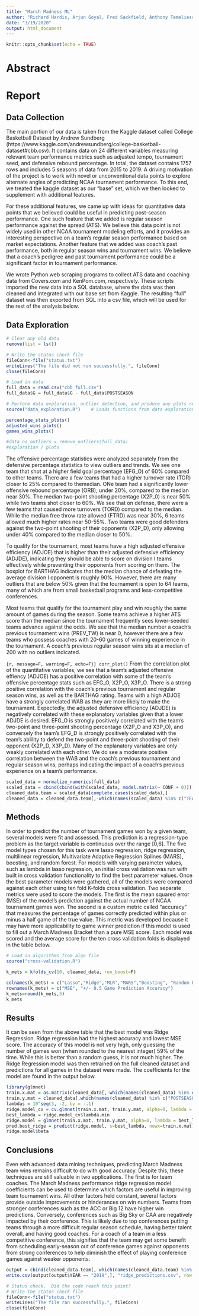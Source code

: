 ```yaml
---
title: "March Madness ML"
author: "Richard Hardis, Arjun Goyal, Fred Sackfield, Anthony Temeliescu"
date: "3/19/2020"
output: html_document
---
```


```r
knitr::opts_chunk$set(echo = TRUE)
```

# Abstract

# Report

## Data Collection

The main portion of our data is taken from the Kaggle dataset called College Basketball Dataset by Andrew Sundberg (https://www.kaggle.com/andrewsundberg/college-basketball-dataset#cbb.csv).  It contains data on 24 different variables measuring relevant team performance metrics such as adjusted tempo, tournament seed, and defensive rebound percentage. In total, the dataset contains 1757 rows and includes 5 seasons of data from 2015 to 2019. A driving motivation of the project is to work with novel or unconventional data points to explore alternate angles of predicting NCAA tournament performance. To this end, we treated the kaggle dataset as our "base" set, which we then looked to supplement with additional features.

For these additional features, we came up with ideas for quantitative data points that we believed could be useful in predicting post-season performance. One such feature that we added is regular season performance against the spread (ATS). We believe this data point is not widely used in other NCAA tournament modeling efforts, and it provides an interesting perspective on a team's regular season performance based on market expectations. Another feature that we added was coach's past performance, both in regular season wins and tournament wins. We believe that a coach's pedigree and past tournament performance could be a significant factor in tournament performance. 

We wrote Python web scraping programs to collect ATS data and coaching data from Covers.com and KenPom.com, respectively. These scripts imported the new data into a SQL database, where the data was then cleaned and integrated with our base set from Kaggle. The resulting "full" dataset was then exported from SQL into a csv file, which will be used for the rest of the analysis below. 

## Data Exploration
```r
# Clear any old data
remove(list = ls())

# Write the status check file
fileConn<-file("status.txt")
writeLines("The file did not run successfully.", fileConn)
close(fileConn)

# Load in data
full_data = read.csv("cbb_full.csv")
full_data$G = full_data$G - full_data$POSTSEASON
```

```r
# Perform data exploration, outlier detection, and produce any plots required
source("data_exploration.R")    # Loads functions from data exploration file

percentage_stats_plots()
adjusted_wins_plots()
games_wins_plots()

#data_no_outliers = remove_outliers(full_data)
#exploration / plots
```
The offensive percentage statistics were analyzed separately from the defensive percentage statistics to view outliers and trends. We see one team that shot at a higher field goal percentage (EFG_O) of 60% compared to other teams. There are a few teams that had a higher turnover rate (TOR) closer to 25% compared to themedian. ONe team had a significantly lower offensive rebound percentage (ORB), under 20%, compared to the median near 30%. The median two-point shooting percentage (X2P_0) is near 50% while two teams shot closer to 60%. We see that on defense, there were a few teams that caused more turnovers (TORD) compared to the median. While the median free throw rate allowed (FTRD) was near 30%, 6 teams allowed much higher rates near 50-55%. Two teams were good defenders against the two-point shooting of their opponents (X2P_D), only allowing under 40% compared to the median closer to 50%. 

To qualify for the tournament, most teams have a high adjusted offensive efficiency (ADJOE) that is higher than their adjusted defensive efficiency (ADJDE), indicating they should be able to score on division I teams effectively while preventing their opponents from scoring on them. The boxplot for BARTHAG indicates that the median chance of defeating the average division I opponent is roughly 90%. However, there are many outliers that are below 50% given that the tournament is open to 64 teams, many of which are from small basketball programs and less-competitive conferences. 

Most teams that qualify for the tournament play and win roughly the same amount of games during the season. Some teams achieve a higher ATS score than the median since the tournament frequently sees lower-seeded teams advance against the odds. We see that the median number a coach's previous tournament wins (PREV_TW) is near 0, however there are a few teams who possess coaches with 20-60 games of winning experience in the tournament. A coach's previous regular season wins sits at a median of 200 with no outliers indicated.

```{r, message=F, warning=F, echo=F}}
corr_plot()
```
From the correlation plot of the quantitative variables, we see that a team's adjusted offensive effiency (ADJOE) has a positive correlation with some of the team's offensive percentage stats such as EFG_O, X2P_O, X3P_O. There is a strong positive correlation with the coach's previous tournament and regular season wins, as well as the BARTHAG rating. Teams with a high ADJOE have a strongly correlated WAB as they are more likely to make the tournament. Expectedly, the adjusted defensive efficiency (ADJDE) is negatively correlated with these explanatory variables given that a lower ADJDE is desired. EFG_O is strongly positively correlated with the team's two-point and three-point shooting percentage (X2P_O and X3P_O), and conversely the team's EFG_D is strongly positively correlated with the team's ablility to defend the two-point and three-point shooting of their opponent (X2P_D, X3P_D). Many of the explanatory variables are only weakly correlated with each other. We do see a moderate positive correlation between the WAB and the coach's previous tournament and regular season wins, perhaps indicating the impact of a coach's previous experience on a team's performance.

```r
scaled_data = normalize_numerics(full_data)
scaled_data = cbind(cbind(with(scaled_data, model.matrix(~ CONF + 0))), scaled_data[,-which(names(scaled_data) %in% c("CONF"))])
cleaned_data.team = scaled_data[complete.cases(scaled_data),]
cleaned_data = cleaned_data.team[,-which(names(scaled_data) %in% c("TEAM"))]
```
## Methods

  In order to predict the number of tournament games won by a given team, several models were fit and assessed.  This prediction is a regression-type problem as the target variable is continuous over the range [0,6].  The five model types chosen for this task were lasso regression, ridge regression, multilinear regression, Multivariate Adaptive Regression Splines (MARS), boosting, and random forest.  For models with varying parameter values, such as lambda in lasso regression, an initial cross validation was run with built in cross validation functionality to find the best parameter values.  Once the best parameter models were gathered, all of the models were compared against each other using ten fold K-folds cross validation.  Two separate metrics were used to score the models.  The first is the mean squared error (MSE) of the model's prediction against the actual number of NCAA tournament games won.  The second is a custom metric called "accuracy" that measures the percentage of games correctly predicted within plus or minus a half game of the true value.  This metric was developed because it may have more applicability to game winner prediction if this model is used to fill out a March Madness Bracket than a pure MSE score.  Each model was scored and the average score for the ten cross validation folds is displayed in the table below.

```r
# Load in algorithms from algo file
source("cross-validation.R")

k_mets = kfolds_cv(10, cleaned_data, run_boost=F)

colnames(k_mets) = c("Lasso","Ridge","MLR","MARS","Boosting", "Random Forest")
rownames(k_mets) = c("MSE", "+/- 0.5 Game Prediction Accuracy")
k_mets=round(k_mets,3)
k_mets
```

## Results

  It can be seen from the above table that the best model was Ridge Regression.  Ridge regression had the highest accuracy and lowest MSE score.  The accuracy of this model is not very high, only guessing the number of games won (when rounded to the nearest integer) 59% of the time.  While this is better than a random guess, it is not much higher.  The Ridge Regression model was then retrained on the full cleaned dataset and predictions for all games in the dataset were made.  The coefficients for the model are found in the output below.

```r
library(glmnet)
train.x.mat = as.matrix(cleaned_data[,-which(names(cleaned_data) %in% c("POSTSEASON"))])
train.y.mat = cleaned_data[,which(names(cleaned_data) %in% c("POSTSEASON"))]
lambdas = 10^seq(3, -2, by = -.1)
ridge.model_cv = cv.glmnet(train.x.mat, train.y.mat, alpha=0, lambda = lambdas)
best_lambda = ridge.model_cv$lambda.min
ridge.model = glmnet(train.x.mat, train.y.mat, alpha=0, lambda = best_lambda)
pred.best_ridge = predict(ridge.model, s=best_lambda, newx=train.x.mat)
ridge.model$beta
```

## Conclusions
  Even with advanced data mining techniques, predicting March Madness team wins remains difficult to do with good accuracy.  Despite this, these techniques are still valuable in two applications.  The first is for team coaches. The March Madness performance ridge regression model coefficients can be used to determine which factors are useful in improving team tournament wins.  All other factors held constant, several factors provide outside improvements or hinderances on win numbers.  Teams from stronger conferences such as the ACC or Big 12 have higher win predictions.  Conversely, conferences such as Big Sky or CAA are negatively impacted by their conference.  This is likely due to top conferences putting teams through a more difficult regular season schedule, having better talent overall, and having good coaches.  For a coach of a team in a less competitive conference, this signifies that the team may get some benefit from scheduling early-season out of conference games against opponents from strong conferences to help diminish the effect of playing conference games against weaker opponents.  

```r
output = cbind(cleaned_data.team[, which(names(cleaned_data.team) %in% c("YEAR", "TEAM", "POSTSEASON"))], pred.best_ridge)
write.csv(output[output$YEAR == "2019",], "ridge_predictions.csv", row.names = F)
```

```r
# Status check.  Did the code reach this point?
# Write the status check file
fileConn<-file("status.txt")
writeLines("The file ran successfully.", fileConn)
close(fileConn)
```

